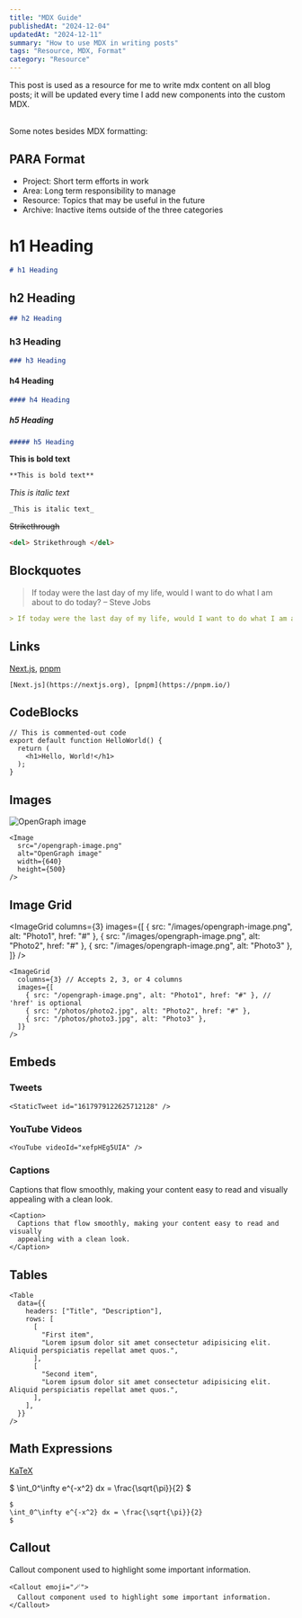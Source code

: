 ```yaml
---
title: "MDX Guide"
publishedAt: "2024-12-04"
updatedAt: "2024-12-11"
summary: "How to use MDX in writing posts"
tags: "Resource, MDX, Format"
category: "Resource"
---
```


This post is used as a resource for me to write mdx content on all blog posts;
it will be updated every time I add new components into the custom MDX.

\
Some notes besides MDX formatting:

## PARA Format

- Project: Short term efforts in work
- Area: Long term responsibility to manage
- Resource: Topics that may be useful in the future
- Archive: Inactive items outside of the three categories

# h1 Heading

```md
# h1 Heading
```

## h2 Heading

```md
## h2 Heading
```

### h3 Heading

```md
### h3 Heading
```

#### h4 Heading

```md
#### h4 Heading
```

##### h5 Heading

```md
##### h5 Heading
```

**This is bold text**

```md
**This is bold text**
```

_This is italic text_

```md
_This is italic text_
```

<del> Strikethrough </del>
```md
<del> Strikethrough </del>
```

## Blockquotes

> If today were the last day of my life, would I want to do what I am about to do today? – Steve Jobs

```md
> If today were the last day of my life, would I want to do what I am about to do today? – Steve Jobs
```

## Links

[Next.js](https://nextjs.org), [pnpm](https://pnpm.io/)

```
[Next.js](https://nextjs.org), [pnpm](https://pnpm.io/)
```

## CodeBlocks

```
// This is commented-out code
export default function HelloWorld() {
  return (
    <h1>Hello, World!</h1>
  );
}
```

## Images

<Image
  src="/opengraph-image.png"
  alt="OpenGraph image"
  width={640}
  height={500}
/>

```tsx
<Image
  src="/opengraph-image.png"
  alt="OpenGraph image"
  width={640}
  height={500}
/>
```

## Image Grid

<ImageGrid
  columns={3}
  images={[
    { src: "/images/opengraph-image.png", alt: "Photo1", href: "#" },
    { src: "/images/opengraph-image.png", alt: "Photo2", href: "#" },
    { src: "/images/opengraph-image.png", alt: "Photo3" },
  ]}
/>

```tsx
<ImageGrid
  columns={3} // Accepts 2, 3, or 4 columns
  images={[
    { src: "/opengraph-image.png", alt: "Photo1", href: "#" }, // 'href' is optional
    { src: "/photos/photo2.jpg", alt: "Photo2", href: "#" },
    { src: "/photos/photo3.jpg", alt: "Photo3" },
  ]}
/>
```

## Embeds

### Tweets

<StaticTweet id="1617979122625712128" />

```tsx
<StaticTweet id="1617979122625712128" />
```

### YouTube Videos

<YouTube videoId="xefpHEg5UIA" />

```tsx
<YouTube videoId="xefpHEg5UIA" />
```

### Captions

<Caption>
  Captions that flow smoothly, making your content easy to read and visually
  appealing with a clean look.
</Caption>

```tsx
<Caption>
  Captions that flow smoothly, making your content easy to read and visually
  appealing with a clean look.
</Caption>
```

## Tables

<Table
  data={{
    headers: ["Title", "Description"],
    rows: [
      [
        "First item",
        "Lorem ipsum dolor sit amet consectetur adipisicing elit. Aliquid perspiciatis repellat amet quos.",
      ],
      [
        "Second item",
        "Lorem ipsum dolor sit amet consectetur adipisicing elit. Aliquid perspiciatis repellat amet quos.",
      ],
    ],
  }}
/>

```tsx
<Table
  data={{
    headers: ["Title", "Description"],
    rows: [
      [
        "First item",
        "Lorem ipsum dolor sit amet consectetur adipisicing elit. Aliquid perspiciatis repellat amet quos.",
      ],
      [
        "Second item",
        "Lorem ipsum dolor sit amet consectetur adipisicing elit. Aliquid perspiciatis repellat amet quos.",
      ],
    ],
  }}
/>
```

## Math Expressions

[KaTeX](https://katex.org/)

$
\int_0^\infty e^{-x^2} dx = \frac{\sqrt{\pi}}{2}
$

```tsx
$
\int_0^\infty e^{-x^2} dx = \frac{\sqrt{\pi}}{2}
$
```

## Callout

<Callout emoji="🪄">
  Callout component used to highlight some important information.
</Callout>

```tsx
<Callout emoji="🪄">
  Callout component used to highlight some important information.
</Callout>
```
